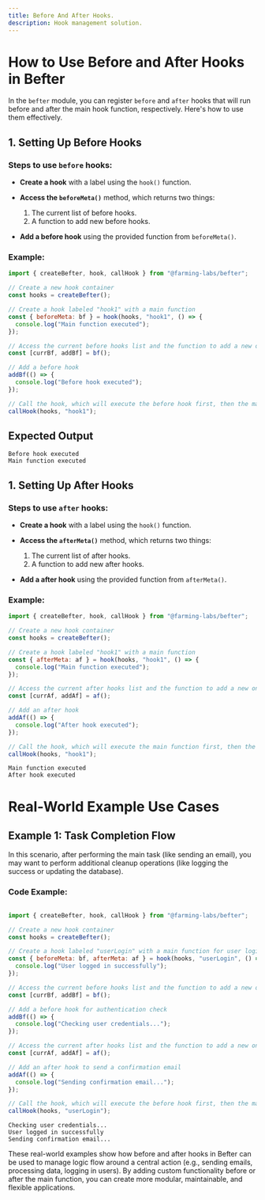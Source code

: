 ```yaml
---
title: Before And After Hooks.
description: Hook management solution.
---
```




# How to Use Before and After Hooks in Befter

In the `befter` module, you can register `before` and `after` hooks that will run before and after the main hook function, respectively. Here's how to use them effectively.

## 1. Setting Up Before Hooks

### Steps to use `before` hooks:
- **Create a hook** with a label using the `hook()` function.
- **Access the `beforeMeta()`** method, which returns two things:
  1. The current list of before hooks.
  2. A function to add new before hooks.

- **Add a before hook** using the provided function from `beforeMeta()`.

### Example:

```javascript
import { createBefter, hook, callHook } from "@farming-labs/befter";

// Create a new hook container
const hooks = createBefter();

// Create a hook labeled "hook1" with a main function
const { beforeMeta: bf } = hook(hooks, "hook1", () => {
  console.log("Main function executed");
});

// Access the current before hooks list and the function to add a new one
const [currBf, addBf] = bf();

// Add a before hook
addBf(() => {
  console.log("Before hook executed");
});

// Call the hook, which will execute the before hook first, then the main function
callHook(hooks, "hook1");
```

## Expected Output

```plaintext
Before hook executed
Main function executed
```


## 1. Setting Up After Hooks

### Steps to use `after` hooks:
- **Create a hook** with a label using the `hook()` function.
- **Access the `afterMeta()`** method, which returns two things:
  1. The current list of after hooks.
  2. A function to add new after hooks.

- **Add a after hook** using the provided function from `afterMeta()`.

### Example:

```javascript
import { createBefter, hook, callHook } from "@farming-labs/befter";

// Create a new hook container
const hooks = createBefter();

// Create a hook labeled "hook1" with a main function
const { afterMeta: af } = hook(hooks, "hook1", () => {
  console.log("Main function executed");
});

// Access the current after hooks list and the function to add a new one
const [currAf, addAf] = af();

// Add an after hook
addAf(() => {
  console.log("After hook executed");
});

// Call the hook, which will execute the main function first, then the after hook
callHook(hooks, "hook1");
```


```plaintext
Main function executed
After hook executed
```

# Real-World Example Use Cases

## Example 1: Task Completion Flow

In this scenario, after performing the main task (like sending an email), you may want to perform additional cleanup operations (like logging the success or updating the database).

### Code Example:

```javascript

import { createBefter, hook, callHook } from "@farming-labs/befter";

// Create a new hook container
const hooks = createBefter();

// Create a hook labeled "userLogin" with a main function for user login
const { beforeMeta: bf, afterMeta: af } = hook(hooks, "userLogin", () => {
  console.log("User logged in successfully");
});

// Access the current before hooks list and the function to add a new one
const [currBf, addBf] = bf();

// Add a before hook for authentication check
addBf(() => {
  console.log("Checking user credentials...");
});

// Access the current after hooks list and the function to add a new one
const [currAf, addAf] = af();

// Add an after hook to send a confirmation email
addAf(() => {
  console.log("Sending confirmation email...");
});

// Call the hook, which will execute the before hook first, then the main function, and finally the after hook
callHook(hooks, "userLogin");

```
```plaintext
Checking user credentials...
User logged in successfully
Sending confirmation email...
```
These real-world examples show how before and after hooks in Befter can be used to manage logic flow around a central action (e.g., sending emails, processing data, logging in users). By adding custom functionality before or after the main function, you can create more modular, maintainable, and flexible applications.
